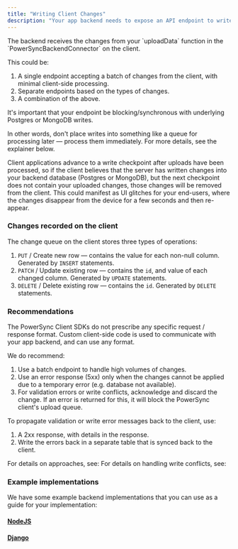 ```yaml
---
title: "Writing Client Changes"
description: "Your app backend needs to expose an API endpoint to write changes to your backend database that are received from the PowerSync client."
---
```


<Info>
  The backend receives the changes from your `uploadData` function in the `PowerSyncBackendConnector` on the client.
</Info>

This could be:

1. A single endpoint accepting a batch of changes from the client, with minimal client-side processing.
2. Separate endpoints based on the types of changes.
3. A combination of the above.

<Warning>
It's important that your endpoint be blocking/synchronous with underlying Postgres or MongoDB writes.

In other words, don't place writes into something like a queue for processing later — process them immediately. For more details, see the explainer below.
</Warning>

<Accordion title="Why must my write endpoint be synchronous?">
Client applications advance to a write checkpoint after uploads have been processed, so if the client believes that the server has written changes into your backend database (Postgres or MongoDB), but the next checkpoint does not contain your uploaded changes, those changes will be removed from the client. This could manifest as UI glitches for your end-users, where the changes disappear from the device for a few seconds and then re-appear.
</Accordion>

### Changes recorded on the client

The change queue on the client stores three types of operations:

1. `PUT` / Create new row — contains the value for each non-null column. Generated by `INSERT` statements.
2. `PATCH` / Update existing row — contains the `id`, and value of each changed column. Generated by `UPDATE` statements.
3. `DELETE` / Delete existing row — contains the `id`. Generated by `DELETE` statements.

### Recommendations

The PowerSync Client SDKs do not prescribe any specific request / response format. Custom client-side code is used to communicate with your app backend, and can use any format.

We do recommend:

1. Use a batch endpoint to handle high volumes of changes.
2. Use an error response (5xx) only when the changes cannot be applied due to a temporary error (e.g. database not available).
3. For validation errors or write conflicts, acknowledge and discard the change. If an error is returned for this, it will block the PowerSync client's upload queue.

To propagate validation or write error messages back to the client, use:

1. A 2xx response, with details in the response.
2. Write the errors back in a separate table that is synced back to the client.

For details on approaches, see:
<CardGroup>
  <Card
    title="Handling Write / Validation Errors"
    icon="code"
    href="/usage/lifecycle-maintenance/handling-write-validation-errors"
    horizontal
  />
</CardGroup>
For details on handling write conflicts, see:

<CardGroup>
  <Card
    title="Handling Update Conflicts"
    icon="code"
    href="/usage/lifecycle-maintenance/handling-update-conflicts"
    horizontal
  />
</CardGroup>

### Example implementations

We have some example backend implementations that you can use as a guide for your implementation:

#### <Icon icon="js" iconType="solid" size="24"/> [NodeJS](https://github.com/powersync-ja/powersync-nodejs-backend-todolist-demo)

#### <Icon icon="python" iconType="solid" size="24"/> [Django](https://github.com/powersync-ja/powersync-django-backend-todolist-demo)
